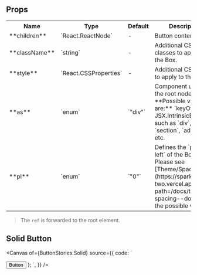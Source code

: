 

<Meta title="Component/Button" of={ButtonStories} />

## Props

<table>
  <tr>
    <th>Name</th>
    <th>Type</th>
    <th>Default</th>
    <th>Description</th>
  </tr>
  <tr>
    <td>**children**</td>
    <td>`React.ReactNode`</td>
    <td>-</td>
    <td>Button content</td>
  </tr>
  <tr>
    <td>**className**</td>
    <td>`string`</td>
    <td>-</td>
    <td>Additional CSS classes to apply to the Box.</td>
  </tr>
  <tr>
    <td>**style**</td>
    <td>`React.CSSProperties`</td>
    <td>-</td>
    <td>Additional CSS styles to apply to the Box.</td>
  </tr>
  <tr>
    <td>**as**</td>
    <td>`enum`</td>
    <td>`"div"`</td>
    <td>
      Component used for the root node <br /> **Possible values are:** `keyOf
      JSX.IntrinsicElements` such as `div`, `span`, `section`, `address` etc.
    </td>
  </tr>
  <tr>
    <td>**pl**</td>
    <td>`enum`</td>
    <td>`"0"`</td>
    <td>
      Defines the `padding-left` of the Box. <br /> Please see
      [Theme/Spacing](https://spark-ui-two.vercel.app/?path=/docs/theme-spacing--docs)
      for the possible values.
    </td>
  </tr>
</table>

> The `ref` is forwarded to the root element.

## Solid Button

<Canvas
  of={ButtonStories.Solid}
  source={{
    code: `

   <Button>Button</Button>
};
    `,
  }}
/>

